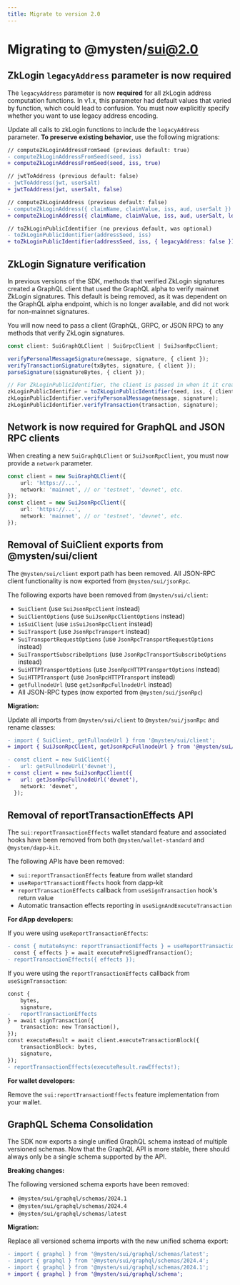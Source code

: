 ```yaml
---
title: Migrate to version 2.0
---
```


# Migrating to @mysten/sui@2.0

## ZkLogin `legacyAddress` parameter is now required

The `legacyAddress` parameter is now **required** for all zkLogin address computation functions. In
v1.x, this parameter had default values that varied by function, which could lead to confusion. You
must now explicitly specify whether you want to use legacy address encoding.

Update all calls to zkLogin functions to include the `legacyAddress` parameter. **To preserve
existing behavior**, use the following migrations:

```diff
// computeZkLoginAddressFromSeed (previous default: true)
- computeZkLoginAddressFromSeed(seed, iss)
+ computeZkLoginAddressFromSeed(seed, iss, true)

// jwtToAddress (previous default: false)
- jwtToAddress(jwt, userSalt)
+ jwtToAddress(jwt, userSalt, false)

// computeZkLoginAddress (previous default: false)
- computeZkLoginAddress({ claimName, claimValue, iss, aud, userSalt })
+ computeZkLoginAddress({ claimName, claimValue, iss, aud, userSalt, legacyAddress: false })

// toZkLoginPublicIdentifier (no previous default, was optional)
- toZkLoginPublicIdentifier(addressSeed, iss)
+ toZkLoginPublicIdentifier(addressSeed, iss, { legacyAddress: false })
```

## ZkLogin Signature verification

In previous versions of the SDK, methods that verified ZkLogin signatures created a GraphQL client
that used the GraphQL alpha to verify mainnet ZkLogin signatures. This default is being removed, as
it was dependent on the GraphQL alpha endpoint, which is no longer available, and did not work for
non-mainnet signatures.

You will now need to pass a client (GraphQL, GRPC, or JSON RPC) to any methods that verify ZkLogin
signatures.

```ts
const client: SuiGraphQLClient | SuiGrpcClient | SuiJsonRpcClient;

verifyPersonalMessageSignature(message, signature, { client });
verifyTransactionSignature(txBytes, signature, { client });
parseSignature(signatureBytes, { client });

// For ZkLoginPublicIdentifier, the client is passed in when it it created
zkLoginPublicIdentifier = toZkLoginPublicIdentifier(seed, iss, { client, legacyAddress: false });
zkLoginPublicIdentifier.verifyPersonalMessage(message, signature);
zkLoginPublicIdentifier.verifyTransaction(transaction, signature);
```

## Network is now required for GraphQL and JSON RPC clients

When creating a new `SuiGraphQLClient` or `SuiJsonRpcClient`, you must now provide a `network`
parameter.

```ts
const client = new SuiGraphQLClient({
	url: 'https://...',
	network: 'mainnet', // or 'testnet', 'devnet', etc.
});
const client = new SuiJsonRpcClient({
	url: 'https://...',
	network: 'mainnet', // or 'testnet', 'devnet', etc.
});
```

## Removal of SuiClient exports from @mysten/sui/client

The `@mysten/sui/client` export path has been removed. All JSON-RPC client functionality is now
exported from `@mysten/sui/jsonRpc`.

The following exports have been removed from `@mysten/sui/client`:

- `SuiClient` (use `SuiJsonRpcClient` instead)
- `SuiClientOptions` (use `SuiJsonRpcClientOptions` instead)
- `isSuiClient` (use `isSuiJsonRpcClient` instead)
- `SuiTransport` (use `JsonRpcTransport` instead)
- `SuiTransportRequestOptions` (use `JsonRpcTransportRequestOptions` instead)
- `SuiTransportSubscribeOptions` (use `JsonRpcTransportSubscribeOptions` instead)
- `SuiHTTPTransportOptions` (use `JsonRpcHTTPTransportOptions` instead)
- `SuiHTTPTransport` (use `JsonRpcHTTPTransport` instead)
- `getFullnodeUrl` (use `getJsonRpcFullnodeUrl` instead)
- All JSON-RPC types (now exported from `@mysten/sui/jsonRpc`)

**Migration:**

Update all imports from `@mysten/sui/client` to `@mysten/sui/jsonRpc` and rename classes:

```diff
- import { SuiClient, getFullnodeUrl } from '@mysten/sui/client';
+ import { SuiJsonRpcClient, getJsonRpcFullnodeUrl } from '@mysten/sui/jsonRpc';

- const client = new SuiClient({
-   url: getFullnodeUrl('devnet'),
+ const client = new SuiJsonRpcClient({
+   url: getJsonRpcFullnodeUrl('devnet'),
    network: 'devnet',
  });
```

## Removal of reportTransactionEffects API

The `sui:reportTransactionEffects` wallet standard feature and associated hooks have been removed
from both `@mysten/wallet-standard` and `@mysten/dapp-kit`.

The following APIs have been removed:

- `sui:reportTransactionEffects` feature from wallet standard
- `useReportTransactionEffects` hook from dapp-kit
- `reportTransactionEffects` callback from `useSignTransaction` hook's return value
- Automatic transaction effects reporting in `useSignAndExecuteTransaction`

**For dApp developers:**

If you were using `useReportTransactionEffects`:

```diff
- const { mutateAsync: reportTransactionEffects } = useReportTransactionEffects();
  const { effects } = await executePreSignedTransaction();
- reportTransactionEffects({ effects });
```

If you were using the `reportTransactionEffects` callback from `useSignTransaction`:

```diff
const {
	bytes,
	signature,
-	reportTransactionEffects
} = await signTransaction({
	transaction: new Transaction(),
});
const executeResult = await client.executeTransactionBlock({
	transactionBlock: bytes,
	signature,
});
- reportTransactionEffects(executeResult.rawEffects!);
```

**For wallet developers:**

Remove the `sui:reportTransactionEffects` feature implementation from your wallet.

## GraphQL Schema Consolidation

The SDK now exports a single unified GraphQL schema instead of multiple versioned schemas. Now that
the GraphQL API is more stable, there should always only be a single schema supported by the API.

**Breaking changes:**

The following versioned schema exports have been removed:

- `@mysten/sui/graphql/schemas/2024.1`
- `@mysten/sui/graphql/schemas/2024.4`
- `@mysten/sui/graphql/schemas/latest`

**Migration:**

Replace all versioned schema imports with the new unified schema export:

```diff
- import { graphql } from '@mysten/sui/graphql/schemas/latest';
- import { graphql } from '@mysten/sui/graphql/schemas/2024.4';
- import { graphql } from '@mysten/sui/graphql/schemas/2024.1';
+ import { graphql } from '@mysten/sui/graphql/schema';
```
